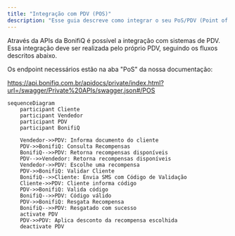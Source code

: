 ```yaml
---
title: "Integração com PDV (POS)"
description: "Esse guia descreve como integrar o seu PoS/PDV (Point of Sale/Ponto de Venda) com a BonifiQ"
---
```


Através da APIs da BonifiQ é possível a integração com sistemas de PDV. Essa integração deve ser realizada pelo próprio PDV, seguindo os fluxos descritos abaixo.

Os endpoint necessários estão na aba "PoS" da nossa documentação:

https://api.bonifiq.com.br/apidocs/private/index.html?url=/swagger/Private%20APIs/swagger.json#/POS

```mermaid
sequenceDiagram
    participant Cliente
    participant Vendedor
    participant PDV
    participant BonifiQ

    Vendedor->>PDV: Informa documento do cliente
    PDV->>BonifiQ: Consulta Recompensas
    BonifiQ-->>PDV: Retorna recompensas disponíveis
    PDV-->>Vendedor: Retorna recompensas disponíveis
    Vendedor->>PDV: Escolhe uma recompensa
    PDV->>BonifiQ: Validar Cliente
    BonifiQ-->>Cliente: Envia SMS com Código de Validação
    Cliente->>PDV: Cliente informa código
    PDV->>BonifiQ: Valida código
    BonifiQ-->>PDV: Código válido
    PDV->>BonifiQ: Resgata Recompensa
    BonifiQ-->>PDV: Resgatado com sucesso
    activate PDV
    PDV->>PDV: Aplica desconto da recompensa escolhida
    deactivate PDV
```